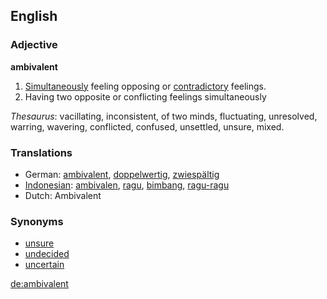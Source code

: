 ==English==

=== Adjective ===
'''ambivalent'''
# [[Simultaneously]] feeling opposing or [[contradictory]] feelings.
# Having two opposite or conflicting feelings simultaneously

''Thesaurus'': vacillating, inconsistent, of two minds, fluctuating, unresolved, warring, wavering, conflicted, confused, unsettled, unsure, mixed.


=== Translations ===
*German: [[ambivalent]], [[doppelwertig]], [[zwiespältig]]
*[[Indonesian]]: [[ambivalen]], [[ragu]], [[bimbang]], [[ragu|ragu-ragu]]
*Dutch: Ambivalent

=== Synonyms ===
*[[unsure]]
*[[undecided]]
*[[uncertain]]

[[de:ambivalent]]